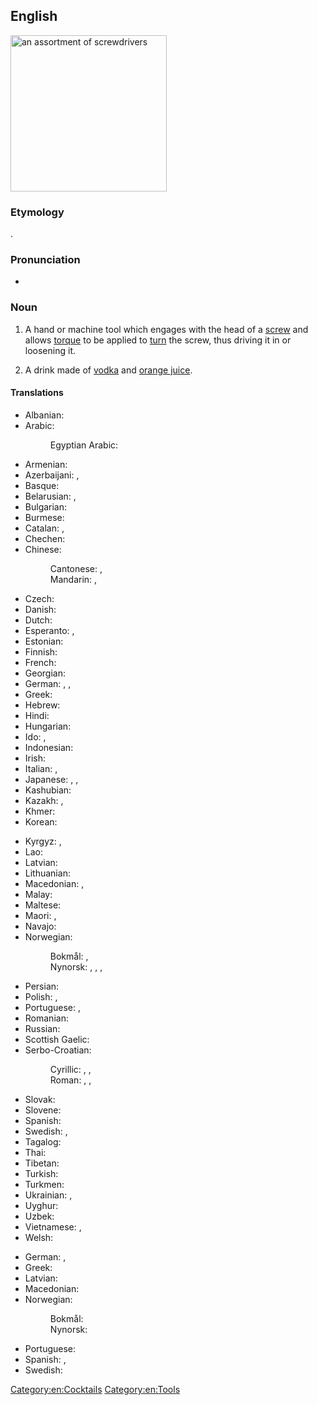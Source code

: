 ==English==
[[Image:Driver_tools.jpg|thumb|right|250px|an assortment of screwdrivers]]
{{wikipedia}}

===Etymology===
{{compound|en|screw|driver}}.

===Pronunciation===
* {{audio|en|en-us-screwdriver.ogg|Audio (US)}}

===Noun===
{{en-noun}}

# A hand or machine tool which engages with the head of a [[screw]] and allows [[torque]] to be applied to [[turn]] the screw, thus driving it in or loosening it.
#: {{syn|en|turnscrew}}
# A drink made of [[vodka]] and [[orange juice]].

====Translations====
{{trans-top|tool}}
* Albanian: {{t+|sq|kaçavidë|f}}
* Arabic: {{t|ar|مِفَكّ اَلْبَرَاغِيّ|m}}
*: Egyptian Arabic: {{t|arz|مفك|m|tr=mufakk}}
* Armenian: {{t+|hy|պտուտակահան}}
* Azerbaijani: {{t|az|burğac}}, {{t|az|piçburan}}
* Basque: {{t|eu|bihurkin}}
* Belarusian: {{t|be|зашру́бка|f}}, {{t|be|адвёртка|f}}
* Bulgarian: {{t+|bg|отве́ртка|f}}
* Burmese: {{t+|my|ဝက်အူလှည့်}}
* Catalan: {{t+|ca|tornavís|m}}, {{t+|ca|desengramponador}}
* Chechen: {{t|ce|сетал}}
* Chinese:
*: Cantonese: {{t|yue|螺絲批|sc=Hani}}, {{t|yue|螺丝批|tr=lo4 si1 pai1|sc=Hani}}
*: Mandarin: {{t+|cmn|螺絲刀|sc=Hani}}, {{t+|cmn|螺丝刀|tr=luósīdāo|sc=Hani}}
* Czech: {{t+|cs|šroubovák|m}}
* Danish: {{t+|da|skruetrækker|c}}
* Dutch: {{t+|nl|schroevendraaier|m}} <!-- [[schroevedraaier]] is not official Dutch spelling -->
* Esperanto: {{t|eo|ŝraŭbturnilo}}, {{t|eo|ŝraŭbilo}}
* Estonian: {{t|et|kruvikeeraja}}
* Finnish: {{t+|fi|ruuvimeisseli}}
* French: {{t+|fr|tournevis|m}}
* Georgian: {{t+|ka|სახრახნისი}}
* German: {{t+|de|Schraubenzieher|m}}, {{t+|de|Schraubendreher|m}}, {{t|de|Schrauber|m}} {{q|colloquial}}
* Greek: {{t+|el|κατσαβίδι|n}}
* Hebrew: {{t+|he|מַבְרֵג|m|tr=mavrég}}
* Hindi: {{t|hi|पेंचकस|m}}
* Hungarian: {{t+|hu|csavarhúzó}}
* Ido: {{t+|io|visilo}}, {{t+|io|skruboturnilo}}
* Indonesian: {{t+|id|obeng}}
* Irish: {{t|ga|scriúire|m}}
* Italian: {{t+|it|cacciavite|m}}, {{t+|it|giravite|m}}
* Japanese: {{t|ja|スクリュードライバー|tr=sukuryūdoraibā}}, {{t|ja|螺子回し|tr=ねじまわし, nejimawashi}}, {{t+|ja|ドライバー|tr=doraibā|sc=Jpan}}
* Kashubian: {{t|csb|szruwnik|m}}
* Kazakh: {{t|kk|бұрауыш}}, {{t+|kk|бұрағыш}}
* Khmer: {{t+|km|ទួរណឺវិស}}
* Korean: {{t+|ko|나사돌리개}}
{{trans-mid}}
* Kyrgyz: {{t|ky|отвёртка}}, {{t|ky|бурагыч}}
* Lao: {{t|lo|ໄຂຄວງ|m}}
* Latvian: {{t|lv|skrūvgrieznis|m}}
* Lithuanian: {{t|lt|atsuktuvas|m}}
* Macedonian: {{t|mk|одвртка|f}}, {{t|mk|шрафцигер|m}}
* Malay: {{t|ms|pemutar skru}}
* Maltese: {{t|mt|tornavit|m}}
* Maori: {{t|mi|kōwiri}}, {{t|mi|huriwiri}}
* Navajo: {{t|nv|bee ił hadaʼagizí}}
* Norwegian:
*: Bokmål: {{t+|nb|skrujern|n}}, {{t|nb|skrutrekker|m}}
*: Nynorsk: {{t|nn|skrujarn|n}}, {{t|nn|skrujern|n}}, {{t|nn|skrutrekkar|m}}, {{t|nn|skrutrekkjar|m}}
* Persian: {{t|fa|پیچ‌گوشتی|tr=pič-gušti}} <!-- zero-width non-joiner -->
* Polish: {{t+|pl|śrubokręt|m}}, {{t+|pl|wkrętak|m}}
* Portuguese: {{t+|pt|chave de fenda|f}}, {{t|pt|chave de parafusos|f}}
* Romanian: {{t+|ro|șurubelniță|f}}
* Russian: {{t+|ru|отвёртка|f}}
* Scottish Gaelic: {{t|gd|sgriubhaire|m}}
* Serbo-Croatian:
*: Cyrillic: {{t|sh|одвртка|f}}, {{t|sh|одвијач|m}}, {{t|sh|шарафцигер|m}}
*: Roman: {{t|sh|odvrtka|f}}, {{t+|sh|odvijač|m}}, {{t|sh|šarafciger|m}}
* Slovak: {{t|sk|šraubovák|m}}
* Slovene: {{t+|sl|izvijač|m}}
* Spanish: {{t+|es|destornillador|m}}
* Swedish: {{t+|sv|skruvmejsel|c}} {{q|hand tool}}, {{t+|sv|skruvdragare|c}} {{q|machine tool}}
* Tagalog: {{t|tl|destornilyador}}
* Thai: {{t|th|ไขควง}}
* Tibetan: {{t|bo|གཟེར་གཅུད}}
* Turkish: {{t+|tr|tornavida}}
* Turkmen: {{t|tk|otwertka}}
* Ukrainian: {{t|uk|ви́крутка|f}}, {{t|uk|за́вертка|f}}
* Uyghur: {{t|ug|ئەتۋىركە}}
* Uzbek: {{t|uz|otvyortka}}
* Vietnamese: {{t|vi|chìa vít}}, {{t|vi|tuộc vít}}
* Welsh: {{t|cy|sgriwdreif}}
{{trans-bottom}}

{{trans-top|drink}}
* German: {{t|de|Screwdriver|m}}, {{t|de|Wodka-Orange|m}}
* Greek: {{t|el|βότκα πορτοκάλι|f}}
* Latvian: {{t|lv|skrūve|f}}
* Macedonian: {{t|mk|шрафцигер|m}}
* Norwegian:
*: Bokmål: {{t+|nb|screwdriver|m}}
*: Nynorsk: {{t|nn|screwdriver|m}}
{{trans-mid}}
* Portuguese: {{t|pt|[[vodca]] [[com]] [[suco]] [[de]] [[laranja]]|f}}
* Spanish: {{t+|es|desarmador|m}} {{q|Latin America}}, {{t|es|vodka con naranja|f}} {{q|Spain}}
* Swedish: {{t+|sv|screwdriver|c}}
{{trans-bottom}}

[[Category:en:Cocktails]]
[[Category:en:Tools]]